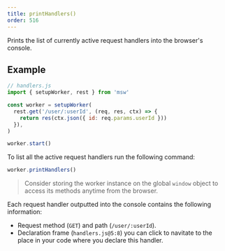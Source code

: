 ```yaml
---
title: printHandlers()
order: 516
---
```


Prints the list of currently active request handlers into the browser's console.

## Example

```js
// handlers.js
import { setupWorker, rest } from 'msw'

const worker = setupWorker(
  rest.get('/user/:userId', (req, res, ctx) => {
    return res(ctx.json({ id: req.params.userId }))
  }),
)

worker.start()
```

To list all the active request handlers run the following command:

```js
worker.printHandlers()
```

> Consider storing the worker instance on the global `window` object to access its methods anytime from the browser.

Each request handler outputted into the console contains the following information:

- Request method (`GET`) and path (`/user/:userId`).
- Declaration frame (`handlers.js@5:8`) you can click to navitate to the place in your code where you declare this handler.
